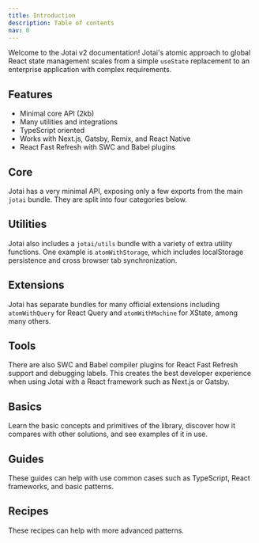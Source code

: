 ```yaml
---
title: Introduction
description: Table of contents
nav: 0
---
```


Welcome to the Jotai v2 documentation! Jotai's atomic approach to global React state management scales from a simple `useState` replacement to an enterprise application with complex requirements.

## Features

- Minimal core API (2kb)
- Many utilities and integrations
- TypeScript oriented
- Works with Next.js, Gatsby, Remix, and React Native
- React Fast Refresh with SWC and Babel plugins

## Core

Jotai has a very minimal API, exposing only a few exports from the main `jotai` bundle. They are split into four categories below.

<TOC section="core" />

## Utilities

Jotai also includes a `jotai/utils` bundle with a variety of extra utility functions. One example is `atomWithStorage`, which includes localStorage persistence and cross browser tab synchronization.

<TOC section="utilities" />

## Extensions

Jotai has separate bundles for many official extensions including `atomWithQuery` for React Query and `atomWithMachine` for XState, among many others.

<TOC section="extensions" />

## Tools

There are also SWC and Babel compiler plugins for React Fast Refresh support and debugging labels. This creates the best developer experience when using Jotai with a React framework such as Next.js or Gatsby.

<TOC section="tools" />

## Basics

Learn the basic concepts and primitives of the library, discover how it compares with other solutions, and see examples of it in use.

<TOC section="basics" />

## Guides

These guides can help with use common cases such as TypeScript, React frameworks, and basic patterns.

<TOC section="guides" />

## Recipes

These recipes can help with more advanced patterns.

<TOC section="recipes" />
